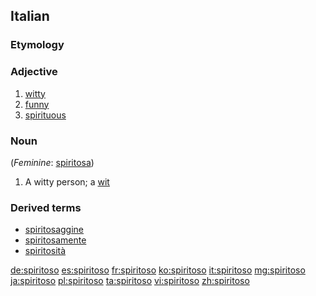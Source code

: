 ==Italian==

===Etymology===
{{suffix|spirito|oso|lang=it}}

===Adjective===
{{it-adj|spiritos}}

# [[witty]]
# [[funny]]
# [[spirituous]]

===Noun===
{{it-noun||m||spiritosi}} (''Feminine'': [[spiritosa]])

# A witty person; a [[wit]]

===Derived terms===
* [[spiritosaggine]]
* [[spiritosamente]]
* [[spiritosità]]

[[de:spiritoso]]
[[es:spiritoso]]
[[fr:spiritoso]]
[[ko:spiritoso]]
[[it:spiritoso]]
[[mg:spiritoso]]
[[ja:spiritoso]]
[[pl:spiritoso]]
[[ta:spiritoso]]
[[vi:spiritoso]]
[[zh:spiritoso]]